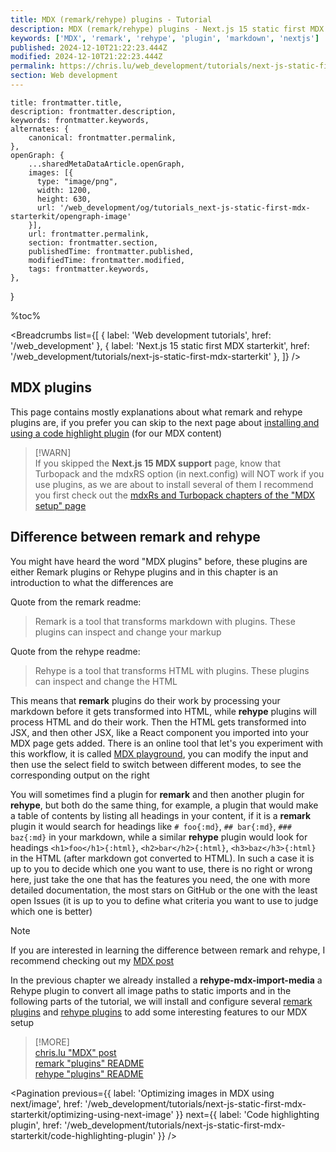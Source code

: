 ```yaml
---
title: MDX (remark/rehype) plugins - Tutorial
description: MDX (remark/rehype) plugins - Next.js 15 static first MDX starterkit | Web development tutorials | www.chris.lu
keywords: ['MDX', 'remark', 'rehype', 'plugin', 'markdown', 'nextjs']
published: 2024-12-10T21:22:23.444Z
modified: 2024-12-10T21:22:23.444Z
permalink: https://chris.lu/web_development/tutorials/next-js-static-first-mdx-starterkit/mdx-plugins
section: Web development
---
```



    title: frontmatter.title,
    description: frontmatter.description,
    keywords: frontmatter.keywords,
    alternates: {
        canonical: frontmatter.permalink,
    },
    openGraph: {
        ...sharedMetaDataArticle.openGraph,
        images: [{
          type: "image/png",
          width: 1200,
          height: 630,
          url: '/web_development/og/tutorials_next-js-static-first-mdx-starterkit/opengraph-image'
        }],
        url: frontmatter.permalink,
        section: frontmatter.section,
        publishedTime: frontmatter.published,
        modifiedTime: frontmatter.modified,
        tags: frontmatter.keywords,
    },
}

%toc%

<article>

<Breadcrumbs list={[
    { label: 'Web development tutorials', href: '/web_development' },
    { label: 'Next.js 15 static first MDX starterkit', href: '/web_development/tutorials/next-js-static-first-mdx-starterkit' },
]} />

# MDX plugins

This page contains mostly explanations about what remark and rehype plugins are, if you prefer you can skip to the next page about [installing and using a code highlight plugin](/web_development/tutorials/next-js-static-first-mdx-starterkit/code-highlighting-plugin) (for our MDX content)

> [!WARN]  
> If you skipped the **Next.js 15 MDX support** page, know that Turbopack and the mdxRS option (in next.config) will NOT work if you use plugins, as we are about to install several of them I recommend you first check out the [mdxRs and Turbopack chapters of the "MDX setup" page](/web_development/tutorials/next-js-static-first-mdx-starterkit/nextjs-mdx-setup#nextjs-15-rust-compiler)

## Difference between remark and rehype

You might have heard the word "MDX plugins" before, these plugins are either Remark plugins or Rehype plugins and in this chapter is an introduction to what the differences are

Quote from the remark readme:

> Remark is a tool that transforms markdown with plugins. These plugins can inspect and change your markup

Quote from the rehype readme:

> Rehype is a tool that transforms HTML with plugins. These plugins can inspect and change the HTML

This means that **remark** plugins do their work by processing your markdown before it gets transformed into HTML, while **rehype** plugins will process HTML and do their work. Then the HTML gets transformed into JSX, and then other JSX, like a React component you imported into your MDX page gets added. There is an online tool that let's you experiment with this workflow, it is called [MDX playground](https://mdxjs.com/playground/), you can modify the input and then use the select field to switch between different modes, to see the corresponding output on the right

You will sometimes find a plugin for **remark** and then another plugin for **rehype**, but both do the same thing, for example, a plugin that would make a table of contents by listing all headings in your content, if it is a **remark** plugin it would search for headings like `# foo{:md}`, `## bar{:md}`, `### baz{:md}` in your markdown, while a similar **rehype** plugin would look for headings `<h1>foo</h1>{:html}`, `<h2>bar</h2>{:html}`, `<h3>baz</h3>{:html}` in the HTML (after markdown got converted to HTML). In such a case it is up to you to decide which one you want to use, there is no right or wrong here, just take the one that has the features you need, the one with more detailed documentation, the most stars on GitHub or the one with the least open Issues (it is up to you to define what criteria you want to use to judge which one is better)

> [!NOTE]  
> If you are interested in learning the difference between remark and rehype, I recommend checking out my [MDX post](/web_development/posts/mdx)  

In the previous chapter we already installed a **rehype-mdx-import-media** a Rehype plugin to convert all image paths to static imports and in the following parts of the tutorial, we will install and configure several [remark plugins](https://github.com/remarkjs/remark/blob/main/doc/plugins.md) and [rehype plugins](https://github.com/rehypejs/rehype/blob/main/doc/plugins.md) to add some interesting features to our MDX setup

> [!MORE]  
> [chris.lu "MDX" post](/web_development/posts/mdx)  
> [remark "plugins" README](https://github.com/remarkjs/remark/blob/main/doc/plugins.md)  
> [rehype "plugins" README](https://github.com/rehypejs/rehype/blob/main/doc/plugins.md)  

<Pagination
    previous={{ label: 'Optimizing images in MDX using next/image', href: '/web_development/tutorials/next-js-static-first-mdx-starterkit/optimizing-using-next-image' }}
    next={{ label: 'Code highlighting plugin', href: '/web_development/tutorials/next-js-static-first-mdx-starterkit/code-highlighting-plugin' }}
/>

</article>
